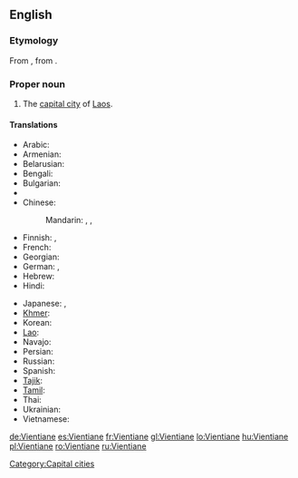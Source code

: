 {{wikipedia}}
==English==

===Etymology===
From {{etyl|fr}} {{term|Vientiane|lang=fr}}, from {{etyl|lo}} {{term|ວຽງຈັນ|tr=wiang-can|sc=Laoo}}.

===Proper noun===
{{en-proper noun}}

# The [[capital city]] of [[Laos]].

====Translations====
{{trans-top|capital of Laos}}
* Arabic: {{t|ar|فيانتيان|m|tr=fiyantiyaan}}
* Armenian: {{t-|hy|Վյենտյան|tr=Vyentyan}}
* Belarusian: {{t|be|Віенцьян|m|tr=Vijencján|xs=Belarusian}}
* Bengali: {{t|bn|ভিয়েনতিয়েন|sc=Beng|xs=Bengali}}
* Bulgarian: {{t|bg|Виентян|m|tr=Vientján}}
* {{trreq|Burmese}}
* Chinese:
*: Mandarin: {{t|cmn|萬象|sc=Hani}},  {{t|cmn|万象|tr=Wànxiàng|sc=Hani}}, {{qualifier|Taiwan}} {{t|cmn|永珍|tr=Yǒngzhēn|sc=Hani}}
* Finnish: {{t-|fi|Vientiane}}, {{t-|fi|Viangchan}}
* French: {{t+|fr|Vientiane}}
* Georgian: {{t|ka|ვიენტიანი|tr=vientiani|sc=Geor|xs=Georgian}}
* German: {{t+|de|Vientiane|n}},  {{t|de|Vieng Chan|n}}
* Hebrew: {{t|he|ויינטיאן}}
* Hindi: {{t|hi|विनतिएन|tr=vinti'ēn|xs=Hindi}}
{{trans-mid}}
* Japanese: {{t|ja|ビエンチャン|tr=Bienchan}},  {{t|ja|ヴィエンチャン|tr=Vienchan}}
* [[Khmer]]: {{t-|km|ខេត្ត​វៀងច័ន្ទន៍|tr=grong wiang jan|sc=Khmr|xs=Khmer}}
* Korean: {{t+|ko|비엔티안|tr=Biantian|sc=Hang}}
* [[Lao]]: {{t-|lo|ວຽງຈັນ|tr=wiang-can|sc=Laoo|xs=Lao}}
* Navajo: {{tø|nv|Biʼang Chang}}
* Persian: {{t|fa|وینتیان|tr=ventiân|xs=Persian}}
* Russian: {{t+|ru|Вьентьян|m|tr=V'jentján}}
* Spanish: {{t|es|Vientián|m}}
* [[Tajik]]: {{t|tg|Вентян|tr=Ventyan|sc=Cyrl|xs=Tajik}}
* [[Tamil]]: {{t|ta|வியஞ்சான்|xs=Tamil}}
* Thai: {{t+|th|เวียงจันทน์|tr=wiang jan}}
* Ukrainian: {{t|uk|В'єнтьян|m|tr=V'jentján|xs=Ukrainian}}
* Vietnamese: {{t-|vi|Viêng Chăn|xs=Vietnamese}}
{{trans-bottom}}

[[Category:Capital cities]]

[[de:Vientiane]]
[[es:Vientiane]]
[[fr:Vientiane]]
[[gl:Vientiane]]
[[lo:Vientiane]]
[[hu:Vientiane]]
[[pl:Vientiane]]
[[ro:Vientiane]]
[[ru:Vientiane]]